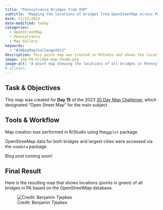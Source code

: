 ```yaml
---
title: "Pennsylvania Bridges from OSM"
subtitle: "Mapping the locations of bridges from OpenSteetMap across PA."
date: 11/15/2023
date-modified: today
categories:
  - OpenStreetMap
  - Pennsylvania
  - Map Gallery
keywords:
  - "#30DayMapChallenge2023"
description: This point map was created in RStudio and shows the locations of all bridges in the state of Pennsylvania according to the OpenStreetMap API.
image: img-PA-bridge-map-thumb.png
image-alt: "A point map showing the locations of all bridges in Pennsylvania."
# aliases:
---
```


## Task & Objectives

This map was created for **Day 15** of the 2023 [30 Day Map Challenge](https://30daymapchallenge.com/), which designated "Open Street Map" for the main subject.

## Tools & Workflow

Map creation was performed in R/Studio using the`ggplot` package.

OpenStreeMap data for both bridges and largest cities were accessed via the `osmdata` package.

Blog post coming soon!

## Final Result

Here is the resulting map that shows locations (points in green) of all bridges in PA based on the OpenStreetMap database.

![Credit: Benjamin Tjepkes](img-PA-bridge-map.png)